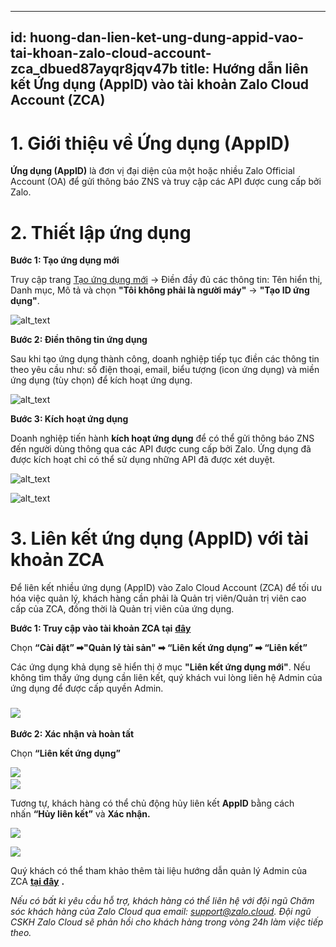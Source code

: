 
---
id: huong-dan-lien-ket-ung-dung-appid-vao-tai-khoan-zalo-cloud-account-zca_dbued87ayqr8jqv47b
title: Hướng dẫn liên kết Ứng dụng (AppID) vào tài khoản Zalo Cloud Account (ZCA)
---
**1\. Giới thiệu về Ứng dụng (AppID)** [](https://zalo.cloud/zns/guidelines/create-app#gi%E1%BB%9Bi-thi%E1%BB%87u-%E1%BB%A9ng-d%E1%BB%A5ng-app)
===============================================================================================================================================

**Ứng dụng (AppID)** là đơn vị đại diện của một hoặc nhiều Zalo Official Account (OA) để gửi thông báo ZNS và truy cập các API được cung cấp bởi Zalo.

**2\.** **Thiết lập ứng dụng** [](https://zalo.cloud/zns/guidelines/create-app#c%C3%A1c-b%C6%B0%E1%BB%9Bc-kh%E1%BB%9Fi-t%E1%BA%A1o-%E1%BB%A9ng-d%E1%BB%A5ng)
============================================================================================================================================================

**Bước 1: Tạo ứng dụng mới** [](https://zalo.cloud/zns/guidelines/create-app#b%C6%B0%E1%BB%9Bc-1-t%E1%BA%A1o-%E1%BB%A9ng-d%E1%BB%A5ng-m%E1%BB%9Bi)

Truy cập trang [Tạo ứng dụng mới](https://developers.zalo.me/createapp) → Điền đầy đủ các thông tin: Tên hiển thị, Danh mục, Mô tả và chọn **"Tôi không phải là người máy"** → **"Tạo ID ứng dụng"**.

![alt_text](https://stc-oa.zdn.vn/uploads/7b70d78863b428117d819aec1ac80687.png)

**Bước 2: Điền thông tin ứng dụng** [](https://zalo.cloud/zns/guidelines/create-app#b%C6%B0%E1%BB%9Bc-2-%C4%91i%E1%BB%81n-th%C3%B4ng-tin-%E1%BB%A9ng-d%E1%BB%A5ng)

Sau khi tạo ứng dụng thành công, doanh nghiệp tiếp tục điền các thông tin theo yêu cầu như: số điện thoại, email, biểu tượng (icon ứng dụng) và miền ứng dụng (tùy chọn) để kích hoạt ứng dụng.

![alt_text](https://stc-oa.zdn.vn/uploads/0e84fb2e794b0fec0bac667c084cd504.png)

**Bước 3: Kích hoạt ứng dụng** [](https://zalo.cloud/zns/guidelines/create-app#b%C6%B0%E1%BB%9Bc-3-k%C3%ADch-ho%E1%BA%A1t-%E1%BB%A9ng-d%E1%BB%A5ng)

Doanh nghiệp tiến hành **kích hoạt ứng dụng** để có thể gửi thông báo ZNS đến người dùng thông qua các API được cung cấp bởi Zalo. Ứng dụng đã được kích hoạt chỉ có thể sử dụng những API đã được xét duyệt.

![alt_text](https://stc-oa.zdn.vn/uploads/6f3c4dcce242433b8e23d5ae20a22f47.png)

![alt_text](https://stc-oa.zdn.vn/uploads/56c3f9397d0d8ac9732c2dafa0a1dc3b.png)

**3\. Liên kết ứng dụng (AppID) với tài khoản ZCA** [](https://zalo.cloud/zns/guidelines/create-app#b%C6%B0%E1%BB%9Bc-4-li%C3%AAn-k%E1%BA%BFt-%E1%BB%A9ng-d%E1%BB%A5ng-v%E1%BB%9Bi-t%C3%A0i-kho%E1%BA%A3n-zca)
==============================================================================================================================================================================================================

Để liên kết nhiều ứng dụng (AppID) vào Zalo Cloud Account (ZCA) để tối ưu hóa việc quản lý, khách hàng cần phải là Quản trị viên/Quản trị viên cao cấp của ZCA, đồng thời là Quản trị viên của ứng dụng.

**Bước 1: Truy cập vào tài khoản ZCA tại** [**đây**](https://account.zalo.cloud/)

Chọn **“Cài đặt” ➡"Quản lý tài sản" ➡ “Liên kết ứng dụng” ➡ “Liên kết”** 

Các ứng dụng khả dụng sẽ hiển thị ở mục **"Liên kết ứng dụng mới"**. Nếu không tìm thấy ứng dụng cần liên kết, quý khách vui lòng liên hệ Admin của ứng dụng để được cấp quyền Admin. 

### ![](https://stc-oa.zdn.vn/uploads/f4d59f1c2ae23c36c4973a1faacb7933.png)

**Bước 2: Xác nhận và hoàn tất**

Chọn **“Liên kết ứng dụng”** 

![](https://stc-oa.zdn.vn/uploads/19fb10f9d1abaf3c8d253546c877bd2b.png)   
![](https://stc-oa.zdn.vn/uploads/07a0a6c155f33348357ee94d9cab13ab.png)

Tương tự, khách hàng có thể chủ động hủy liên kết **AppID** bằng cách nhấn **“Hủy liên kết”** và **Xác nhận.** 

![](https://stc-oa.zdn.vn/uploads/65511a44a440b99c698fae4b02a28694.png)

![](https://stc-oa.zdn.vn/uploads/4fb9604c969cba5e816391cc8b65ad2b.png)

Quý khách có thể tham khảo thêm tài liệu hướng dẫn quản lý Admin của ZCA [**tại đây**](https://oa.zalo.me/home/resources/guides/-quan-ly-admin-tai-khoan-zalo-business-account-zba_8584225574368857503) **.**  

_Nếu có bất kì yêu cầu hỗ trợ, khách hàng có thể liên hệ với đội ngũ Chăm sóc khách hàng của Zalo Cloud qua email:_ [_support@zalo.cloud_](mailto:support@zalo.cloud)_. Đội ngũ CSKH Zalo Cloud sẽ phản hồi cho khách hàng trong vòng 24h làm việc tiếp theo._